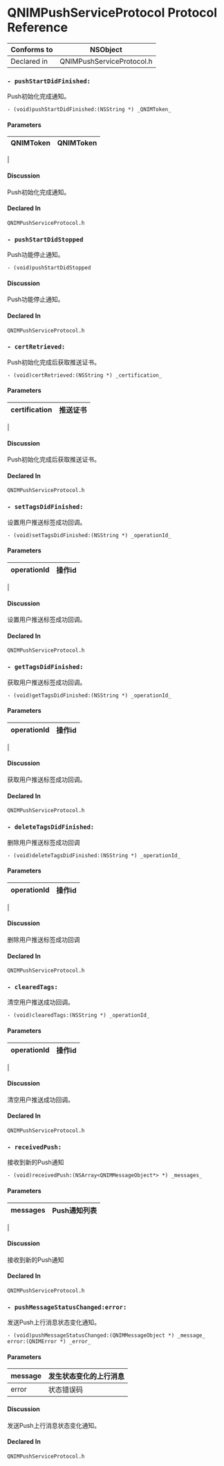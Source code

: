 # QNIMPushServiceProtocol Protocol Reference

Conforms to | NSObject
---|---
Declared in | QNIMPushServiceProtocol.h
  
### `- pushStartDidFinished:`

Push初始化完成通知。

`- (void)pushStartDidFinished:(NSString *) _QNIMToken_`

#### Parameters

QNIMToken |QNIMToken
---|---
   |

  
#### Discussion

Push初始化完成通知。

#### Declared In

`QNIMPushServiceProtocol.h`

### `- pushStartDidStopped`

Push功能停止通知。

`- (void)pushStartDidStopped`

#### Discussion

Push功能停止通知。

#### Declared In

`QNIMPushServiceProtocol.h`

### `- certRetrieved:`

Push初始化完成后获取推送证书。

`- (void)certRetrieved:(NSString *) _certification_`

#### Parameters

certification |推送证书
---|---
   |

  
#### Discussion

Push初始化完成后获取推送证书。

#### Declared In

`QNIMPushServiceProtocol.h`

### `- setTagsDidFinished:`

设置用户推送标签成功回调。

`- (void)setTagsDidFinished:(NSString *) _operationId_`

#### Parameters

operationId |操作id
---|---
   |

  
#### Discussion

设置用户推送标签成功回调。

#### Declared In

`QNIMPushServiceProtocol.h`

### `- getTagsDidFinished:`

获取用户推送标签成功回调。

`- (void)getTagsDidFinished:(NSString *) _operationId_`

#### Parameters

operationId |操作id
---|---
   |

  
#### Discussion

获取用户推送标签成功回调。

#### Declared In

`QNIMPushServiceProtocol.h`

### `- deleteTagsDidFinished:`

删除用户推送标签成功回调

`- (void)deleteTagsDidFinished:(NSString *) _operationId_`

#### Parameters

operationId |操作id
---|---
   |

  
#### Discussion

删除用户推送标签成功回调

#### Declared In

`QNIMPushServiceProtocol.h`

### `- clearedTags:`

清空用户推送成功回调。

`- (void)clearedTags:(NSString *) _operationId_`

#### Parameters

operationId |操作id
---|---
   |

  
#### Discussion

清空用户推送成功回调。

#### Declared In

`QNIMPushServiceProtocol.h`

### `- receivedPush:`

接收到新的Push通知

`- (void)receivedPush:(NSArray<QNIMMessageObject*> *) _messages_`

#### Parameters

messages |Push通知列表
---|---
   |

  
#### Discussion

接收到新的Push通知

#### Declared In

`QNIMPushServiceProtocol.h`

### `- pushMessageStatusChanged:error:`

发送Push上行消息状态变化通知。

`- (void)pushMessageStatusChanged:(QNIMMessageObject *) _message_
error:(QNIMError *) _error_`

#### Parameters

message |发生状态变化的上行消息
---|---
error |状态错误码
  
#### Discussion

发送Push上行消息状态变化通知。

#### Declared In

`QNIMPushServiceProtocol.h`



